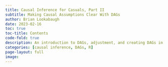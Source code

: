 ```yaml
---
title: Causal Inference for Casuals, Part II
subtitle: Making Causal Assumptions Clear With DAGs
author: Brian Lookabaugh
date: 2023-02-16
toc: true
toc-title: Contents
code-fold: true
description: An introduction to DAGs, adjustment, and creating DAGs in R.
categories: [causal inference, DAGs, R]
page-layout: full
image:
---
```

